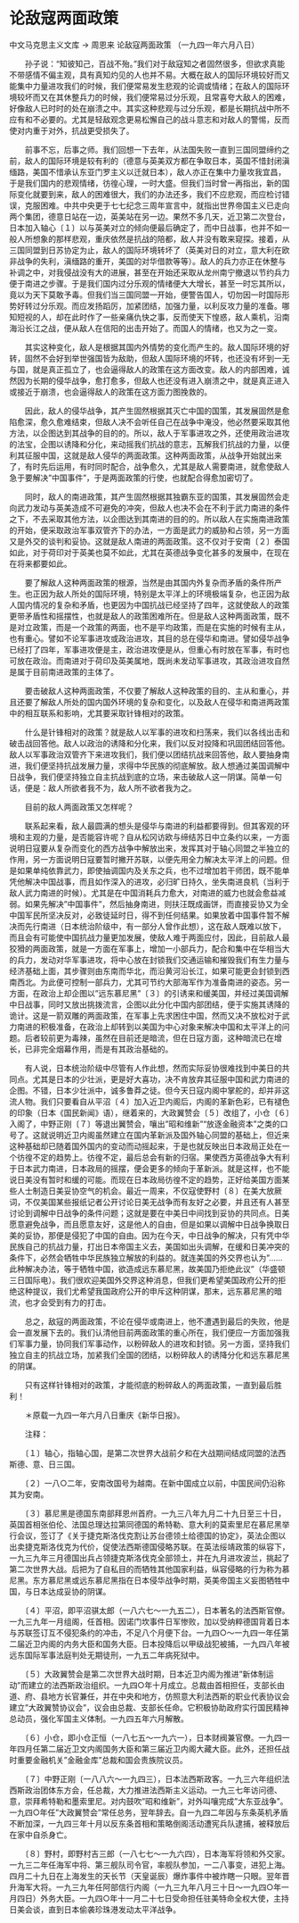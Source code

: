 # 论敌寇两面政策

中文马克思主义文库 -> 周恩来
论敌寇两面政策
（一九四一年六月八日）


　　孙子说："知彼知己，百战不殆。"我们对于敌寇知之者固然很多，但欲求真能不带感情不偏主观，具有真知灼见的人也并不易。大概在敌人的国际环境较好而又能集中力量进攻我们的时候，我们便常易发生悲观的论调或情绪；在敌人的国际环境较坏而又在其休整兵力的时候，我们便常易过分乐观，且常喜夸大敌人的困难，好像敌人已时时的处在崩溃之中。其实这种悲观与过分乐观，都是长期抗战中所不应有和不必要的。尤其是轻敌观念更易松懈自己的战斗意志和对敌人的警惕，反而使对内重于对外，抗战更受损失了。

　　前事不忘，后事之师。我们回想一下去年，从法国失败一直到三国同盟缔约之前，敌人的国际环境是较有利的（德意与英美双方都在争取日本，英国不惜封闭滇缅路，美国不惜承认东亚门罗主义以迁就日本），敌人亦正在集中力量攻我宜昌，于是我们国内的悲观情绪，彷徨心理，一时大盛。但我们当时曾一再指出，新的国际变化就要到来，敌人的困难很大，我们的办法还多，我们不应悲观，而应检讨错误，克服困难。中共中央更于七七纪念三周年宣言中，就指出世界帝国主义已走向两个集团，德意日站在一边，英美站在另一边。果然不多几天，近卫第二次登台，日本加入轴心〔１〕以与英美对立的倾向便最后确定了，而中日战事，也并不如一般人所想象的那样悲观，重庆依然是抗战的陪都，敌人并没有敢来窥探。接着，从三国同盟到日苏协定为止，敌人的国际环境转坏了（英美对日的对立，意大利在欧非战争的失利，滇缅路的重开，美国的对华借款等等）。敌人的兵力亦正在休整与补调之中，对我侵战没有大的进展，甚至在开始还采取从龙州南宁撤退以节约兵力便于南进之步骤。于是我们国内过分乐观的情绪便大大增长，甚至一时忘其所以，竟以为天下莫敢予毒。但我们当三国同盟一开始，便警告国人，切勿因一时国际形势好转过分乐观。而应发扬蹈厉，加紧团结，加强力量，以利反攻力量的准备。哪知短视的人，却在此时作了一些亲痛仇快之事，反而使天下惶惑，敌人乘机，沿南海沿长江之战，便从敌人在信阳的出击开始了。而国人的情绪，也又为之一变。

　　其实这种变化，敌人是根据其国内外情势的变化而产生的。敌人国际环境的好转，固然不会好到举世强国皆为敌助，但敌人国际环境的坏转，也还没有坏到一无与国，就是真正孤立了，也会逼得敌人的政策在这方面改变。敌人的内部困难，诚然因为长期的侵华战争，愈打愈多，但敌人也还没有进入崩溃之中，就是真正进入或接近于崩溃，也会逼得敌人的政策在这方面力图挽救的。

　　因此，敌人的侵华战争，其产生固然根据其灭亡中国的国策，其发展固然是愈陷愈深，愈久愈难结束，但敌人决不会听任自己在战争中淹没，他必然要采取其他方法，以企图达到其战争的目的的。所以，敌人于军事进攻之外，还使用政治进攻的法宝，企图以诱降和分化，来动摇我们抗战的意志，瓦解我们抗战的力量，以便利其征服中国，这就是敌人侵华的两面政策。这种两面政策，从战争开始就出来了，有时先后运用，有时同时配合，战争愈久，尤其是敌人需要南进，就愈使敌人急于要解决"中国事件"，于是两面政策的行使，也就配合得愈加密切了。

　　同时，敌人的南进政策，其产生固然根据其独霸东亚的国策，其发展固然会走向武力发动与英美造成不可避免的冲突，但敌人也决不会在不利于武力南进的条件之下，不去采取其他方法，以企图达到其南进的目的的。所以敌人在实施南进政策的开始，便采取政治军事双管齐下的办法，一方面是武力的威胁和占领，另一方面又是外交的谈判和妥协。这就是敌人南进的两面政策。这不仅对于安南〔２〕泰国如此，对于荷印对于英美也莫不如此，尤其在英德战争变化甚多的发展中，在现在在将来都要如此。

　　要了解敌人这种两面政策的根源，当然是由其国内外复杂而矛盾的条件所产生。也正因为敌人所处的国际环境，特别是太平洋上的环境极端复杂，也正因为敌人国内情况的复杂和矛盾，也更因为中国抗战已经坚持了四年，这就使敌人的政策更带矛盾性和摇摆性，也就是敌人的政策困难所在。但是敌人这种两面政策，既不是对立政策，而是一个政策的两面，也不是平均政策，而是在实施的时候有主从，也有重心。譬如不论军事进攻或政治进攻，其目的总在侵华和南进。譬如侵华战争已经打了四年，军事进攻便是主，政治进攻便是从，但重心有时放在军事，有时也可放在政治。而南进对于荷印及英美属地，既尚未发动军事进攻，其政治进攻自然是属于目前南进政策的主体了。

　　要击破敌人这种两面政策，不仅要了解敌人这种政策的目的、主从和重心，并且还要了解敌人所处的国内国外环境的复杂和变化，以及敌人在侵华和南进两政策中的相互联系和影响，尤其要采取针锋相对的政策。

　　什么是针锋相对的政策？就是敌人以军事的进攻和扫荡来，我们以各线出击和破击战回答他。敌人以政治的诱降和分化来，我们以反对投降和巩固团结回答他。敌人以军事政治双管齐下来进攻我们，我们便以团结抗战来回答他，敌人要抽身南进，我们便坚持抗战发展力量，求得中华民族的彻底解放。敌人想通过美国调解中日战争，我们便坚持独立自主抗战到底的立场，来击破敌人这一阴谋。简单一句话，便是：敌人所欲者我不为，敌人所不欲者我为之。

　　目前的敌人两面政策又怎样呢？

　　联系起来看，敌人最圆满的想头是侵华与南进的利益都要得到。但其客观的环境和主观的力量，是否能容许呢？自从松冈访欧与缔结苏日中立条约以来，一方面说明日寇要从复杂而变化的西方战争中解放出来，发挥其对于轴心同盟之半独立的作用，另一方面说明日寇要暂时撇开苏联，以便先用全力解决太平洋上的问题。但是如果单纯依靠武力，即使抽调国内及关东之兵，也不过增加若干师团，既不能单凭他解决中国战事，而且如作深入的进攻，必归旷日持久，坐失南进良机（当利于敌人武力南进的时候）。尤其是在中国消耗兵力愈大，对南进的威力也就会愈益减弱。如果先解决"中国事件"，然后抽身南进，则扶汪既成画饼，而直接妥协又为全中国军民所坚决反对，必致徒延时日，得不到任何结果。如果放着中国事件暂不解决而先行南进（日本统治阶级中，有一部分人曾作此想），这在敌人既难以放下，而且会有可能使中国抗战力量更加发展，使敌人难于两面应付，因此，目前敌人最狡猾的两面政策，就是一方面在军事上，增加一小部兵力，配合和集中在华相当大的兵力，发动对华军事进攻，将中心放在封锁我们交通运输和摧毁我们有生力量与经济基础上面，其步骤则由东南而华北，而沿黄河沿长江，如果可能更会封锁到西南西北。为此便可控制一部兵力，尤其可节约大部海军作为准备南进的姿态。另一方面，在政治上却企图以"远东慕尼黑"〔３〕的引诱来和缓美国，并经过美国调解中日战事，同时又放出挑拨流言，企图以此分化中国内部团结，便于实施其诱降的诡计。这是一箭双雕的两面政策，在军事上先求困住中国，然而又决不放松对于武力南进的积极准备，在政治上却转到以美国为中心对象来解决中国和太平洋上的问题。后者较前更为毒辣，虽然在目前还是暗流，但在日寇方面，这种暗流已在增长，已非完全烟幕作用，而是有其政治基础的。

　　有人说，日本统治阶级中尽管有人作此想，然而实际妥协很难找到中美日的共同点。尤其是日本的少壮派，更是好大喜功，决不肯放弃其征服中国和武力南进的企图。不错，日本少壮派中，诚多鲁莽之徒。但今天日寇内阁中掌舵的，却并非这流人物。我们只要看自从平沼〔４〕加入近卫内阁后，内阁的革新色彩，已有褪色的印象（日本《国民新闻》语），继着来的，大政翼赞会〔５〕改组了，小仓〔６〕入阁了，中野正刚〔７〕等退出翼赞会，嚷出"昭和维新""放逐金融资本"之类的口号了。这就说明近卫内阁虽然建立在国内革新派及国外轴心同盟的基础上，但近来这种基础却已随着国外国内的变动而动摇起来，于是也就反映出日本政局正处在一个彷徨不定的趋势上。彷徨不定，最后总会有新的归宿。果使西方英德战争大有利于日本武力南进，日本政局的摇摆，便会更多的倾向于革新派。就是这样，也不能说日美没有暂时和缓的可能。而现在日本政局彷徨不定的趋势，正好给美国方面某些人士制造日美妥协空气的机会。最近一周来，不仅寇使野村〔８〕在美大放厥词，不仅美国某些报纸记者公开讨论日美无战争而有友好之必要，并且还有人甚至讨论到调解中日战争的条件问题；这就是要在中美日中间找到妥协的共同点。日美愿意避免战争，而且愿意友好，这是他人的自由，但是如果以调解中日战争换取日美的妥协，那便是侵犯了中国的自由。因为在今天，中日战争的解决，只有凭中华民族自己的抗战力量，打出日本帝国主义去，美国如出头调解，在缓和日美冲突的条件下，必然会牺牲中华民族独立解放的利益的。就连美国的外交界也认为"......此种解决办法，等于牺牲中国，欲造成远东慕尼黑，故美国乃拒绝此议"（华盛顿三日国际电）。我们很欢迎美国外交界这种消息，但我们更希望美国政府公开的拒绝这种提议，我们尤希望我国政府公开的申斥这种阴谋，那末，远东慕尼黑的暗流，也才会受到有力的打击。

　　总之，敌寇的两面政策，不论在侵华或南进上，他不遭遇到最后的失败，他是会一直发展下去的。我们认清他目前两面政策的重心所在，我们便应一方面加强我们军事力量，协同我们军事动作，以粉碎敌人的进攻和封锁。另一方面，坚持我们独立自主的抗战立场，加紧我们全国的团结，以粉碎敌人的诱降分化和远东慕尼黑的阴谋。

　　只有这样针锋相对的政策，才能彻底的粉碎敌人的两面政策，一直到最后胜利！



　　＊原载一九四一年六月八日重庆《新华日报》。

　　注释：

　　〔１〕轴心，指轴心国，是第二次世界大战前夕和在大战期间结成同盟的法西斯德、意、日三国。

　　〔２〕一八○二年，安南改国号为越南。在新中国成立以前，中国民间仍沿称其为安南。

　　〔３〕慕尼黑是德国东南部拜恩州首府。一九三八年九月二十九日至三十日，英国首相张伯伦、法国总理达拉第同德国的希特勒、意大利的莫索里尼在慕尼黑举行会议，签订了《关于捷克斯洛伐克割让苏台德领土给德国的协定》，英法企图以出卖捷克斯洛伐克为代价，促使法西斯德国侵略苏联。在英法绥靖政策的纵容下，一九三九年三月德国出兵占领捷克斯洛伐克全部领土，并在九月进攻波兰，挑起了第二次世界大战。后把为了自私目的而牺牲其他国家利益，纵容侵略的行为称为慕尼黑。东方慕尼黑或远东慕尼黑指在日本侵华战争时期，英美帝国主义妄图牺牲中国，与日本达成妥协的阴谋。

　　〔４〕平沼，即平沼骐太郎（一八六七～一九五二），日本著名的法西斯官僚。一九三九年一月组阁，任首相。因诺门坎事件日军惨败，加以受纳粹德国背着日本与苏联签订互不侵犯条约的冲击，不足八个月便下台。一九四○～一九四一年任第二届近卫内阁的内务大臣和国务大臣。日本投降后以甲级战犯被捕，一九四八年被远东国际军事法庭判处无期徒刑，一九五二年病死狱中。

　　〔５〕大政翼赞会是第二次世界大战时期，日本近卫内阁为推进"新体制运动"而建立的法西斯政治组织。一九四○年十月成立。总裁由首相担任，支部长由道、府、县地方长官兼任，并在中央和地方，仿照意大利法西斯的职业代表协议会建立"大政翼赞协议会"，议会由总裁、支部长任命。它积极协助政府实行国民精神总动员，强化军国主义体制。一九四五年六月解散。

　　〔６〕小仓，即小仓正恒（一八七五～一九六一），日本财阀兼官僚。一九四一年四月任第二届近卫文内阁国务大臣和第三届近卫内阁大藏大臣。此外，还担任战时重要金融机关"金融金库"总裁和国会贵族院议员。

　　〔７〕中野正刚〔一八八六～一九四三），日本法西斯政客。一九三六年组织法西斯政治团体东方会，任总裁，大力推进法西斯主义运动。一九三七年访问德、意，崇拜希特勒和墨索里尼。对内鼓吹"昭和维新"，对外叫嚷完成"大东亚战争"。一九四○年任"大政翼赞会"常任总务，翌年辞去。自一九四二年因与东条英机矛盾不断加深，一九四三年十月以反东条首相和策略倒阁活动遭宪兵队逮捕，被释放后在家中自杀身亡。

　　〔８〕野村，即野村吉三郎（一八七七～一九六四），日本海军将领和外交家。一九三二年任海军中将、第三舰队司令官，率舰队参加，一二八事变，进犯上海。四月二十九日在上海发生的天长节（天皇诞辰）爆炸事件中被炸瞎一只眼。翌年晋升海军大将。一九三九年任阿部信行内阁（一九三九年八月三十日～一九四○年一月四日）外务大臣。一九四○年十一月二十七日受命担任驻美特命全权大使，主持日美会谈，直到日本偷袭珍珠港发动太平洋战争。



